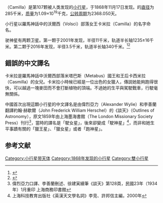 {{Infobox Planet | discovery=yes | physical_characteristics = yes | bgcolour=#FFFFC0 |
 name=驶神星
 | width=25em
 | discoverer=[[Norman_Robert_Pogson|Norman Robert Pogson]]
 | discovered=1868年11月17日
 | alt_names=A893 QA; 1938 OG; {{mp|1949 HD|1}}
 | mp_category=[[小行星带|主带小行星]]
 | epoch=2006年11月31日 ([[儒略日|JD]] 2454100.5)
 | semimajor=520.140 [[Giga|G]][[metre|m]] (3.477 [[天文单位|AU]])
 | perihelion=479.343 Gm (3.204 AU)
 | aphelion=560.937 Gm (3.750 AU)
 | eccentricity=0.078
 | period=2368.050 [[day|d]] (6.48 [[儒略年|a]])
 | inclination=10.048[[角度|°]]
 | asc_node=173.132°
 | arg_peri=309.877°
 | mean_anomaly=1.746°
 | avg_speed=15.95 km/[[second|s]]
 | dimensions=285×205×170 ± 20 km <ref name="IRAS">{{Cite web |url=http://www.psi.edu/pds/resource/imps.html |title=Supplemental IRAS Minor Planet Survey |accessdate=2008-01-31 |archive-date=2007-03-11 |archive-url=https://web.archive.org/web/20070311123634/http://www.psi.edu/pds/resource/imps.html |dead-url=no }}</ref><ref name="TorKaaMic03">{{cite journal| author= J. Torppa et al| title= ''Shapes and rotational properties of thirty asteroids from photometric data''| journal= Icarus| year= 2003| volume= 164| pages= 346| url= http://www.rni.helsinki.fi/~mjk/thirty.pdf| access-date= 2008-01-31| archive-date= 2015-11-06| archive-url= https://web.archive.org/web/20151106103549/http://www.rni.helsinki.fi/~mjk/thirty.pdf| dead-url= no}}</ref><ref name="MarKaaHom06">{{cite journal | author= F. Marchis et al| title= ''Shape, size and multiplicity of main-belt asteroids I. Keck Adaptive Optics survey''| journal= Icarus| year= 2006| volume= 185| pages= 39| url= http://adsabs.harvard.edu/cgi-bin/nph-bib_query?bibcode=2006Icar..185...39M&db_key=AST&data_type=HTML&format=&high=444b66a47d05620}}</ref><ref name="less">Axis ratios (rounded to nearest 5 km) based on lightcurve analysis of Torppa et al (2003), however taking IRAS mean diameter is inconsistent with the maximum value of the short axis obtained in Marchis et al (2006). Hence, presumably IRAS measurements were taken of a large face. Therefore, anchoring absolute size by reuqiring the shortest axis to be no larger than the maximum allowed by Marchis et al (2006).</ref>
 | mass=1.09±0.04{{e|19}} [[kilogram|kg]] <ref name="marchis">''[http://astro.berkeley.edu/~fmarchis/Science/Asteroids/Camilla.html 107 Camilla and S/2001 (107) 1] {{webarchive|url=https://web.archive.org/web/20060913084040/http://astro.berkeley.edu/~fmarchis/Science/Asteroids/Camilla.html |date=2006-09-13 }}'', F. Marchis</ref><ref name="error">Error estimate derived from consideration of <math>M \propto a^3/P^2</math> and given errors in ''a'' and ''P''.</ref>
 | density=~1.9 g/[[cubic_centimetre|cm³]] <ref name="marchis"/>
 | surface_grav=~0.036 m/s²
 | escape_velocity=0.10 km/s
 | rotation=0.2018 d (4.84393 [[小时|h]]) <ref name="TorKaaMic03"/>
 | spectral_type=[[C-型小行星|C]] <ref name="PDS tax">{{Cite web |url=http://www.psi.edu/pds/resource/taxonomy.html |title=PDS spectral class data |accessdate=2008-01-31 |archive-date=2007-03-10 |archive-url=https://web.archive.org/web/20070310220044/http://www.psi.edu/pds/resource/taxonomy.html |dead-url=no }}</ref>
 | abs_magnitude=7.08 <ref name="IRAS"/>
 | albedo=0.0525 <ref name="IRAS"/>
 | single_temperature=~151 [[kelvin|K]]<br />max: 223 K (-52°[[摄氏度|C]])}}
'''{{BASEPAGENAME}}'''（Camilla）是第107颗被人类发现的[[小行星|小行星]]，于1868年11月17日发现。{{BASEPAGENAME}}的[[直径|直径]]为285千米，[[质量|质量]]为1.09×10<sup>19</sup>千克，[[公转周期|公转周期]]为2368.050天。

小行星以羅馬神話中的沃爾西（Volsci）部落女王卡米拉（Camilla）的名字命名。

驶神星有两颗卫星。第一颗于2001年发现，半径11千米，轨道半长轴1235±16千米。第二颗于2016年发现，半径3.5千米，轨道半长轴340千米。<ref name="IAUC-9282">{{Cite journal
  |display-authors = 6
  |first1     = M. |last1 = Marsset
  |first2     = B. |last2 = Carry
  |first3     = B. |last3 = Yang
  |first4     = F. |last4 = Marchis
  |first5     = P. |last5 = Vernazza
  |first6     = C. |last6 = Dumas
  |first7     = J. |last7 = Berthier
  |first8     = F. |last8 = Vachier
  |date       = August 2016
  |title      = S/2016 (107) 1
  |url        = http://adsabs.harvard.edu/cgi-bin/bib_query?bibcode=2016IAUC.9282....1M
  |journal    = IAU Circ.
  |volume     = 9282 |pages     = 1 |bibcode    = 2016IAUC.9282....1M
  |access-date= 30 March 2017}}</ref><ref name="Johnstonsarchive">{{cite web |first1     = Robert |last1     = Johnston |title     = (107) Camilla, S/2001 (107) 1, and S/2016 (107) 1 |website     = johnstonsarchive.net |date     = 23 June 2015 |url     = http://www.johnstonsarchive.net/astro/astmoons/am-00107.html |access-date     = 30 March 2017 |archive-date     = 2021-06-12 |archive-url     = https://web.archive.org/web/20210612200459/https://johnstonsarchive.net/astro/astmoons/am-00107.html |dead-url     = no }}</ref>
== 錯誤的中文譯名 ==
卡米拉是羅馬神話中沃爾西部落米塔巴斯（Metabus）國王和王后卡西米拉（Casmilla）的女兒。卡米拉小時候已經是一位出色的女獵人，傳説她能夠跑得很快，可以越過一塊麥田而不會打斷植物的頂端。不過她的生平與駕駛戰車，行駛毫無關係。

中國首次出現這顆小行星的中文譯名是由偉烈亞力（Alexander Wylie）和李善蘭翻譯約翰·赫歇爾（John Frederick William Herschel）的《談天》（Outlines of Astronomy），原文1859年由上海墨海書館（The London Missionary Society Press）刊行<ref>偉烈亞力口譯、李善蘭刪述、徐建寅續筆《談天》第128頁，民國23年（1934年）1月重印 上海商務印書館</ref>，當時的譯名是「駛女星」，後來卻變成「駛神星」<ref>上海科技教育出版社《英漢天文學名詞》李竞、許邦信主編，2000年</ref>，而非和她生平事蹟有關的「獵王星」、「獵女星」或者「跑神星」。

== 参考文献 ==
<div class="references-small">
<references />
</div>

[[Category:小行星带天体|Category:小行星带天体]]
[[Category:1868年发现的小行星|Category:1868年发现的小行星]]
[[Category:雙小行星|Category:雙小行星]]